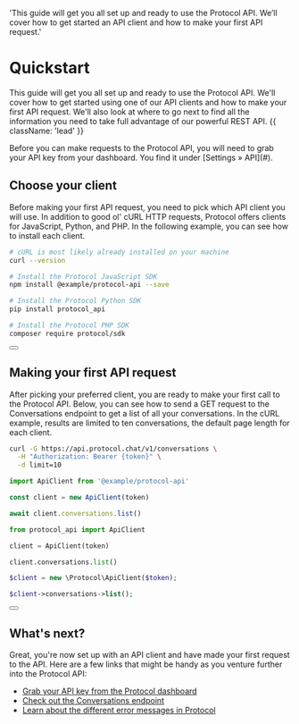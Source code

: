   'This guide will get you all set up and ready to use the Protocol API. We’ll cover how to get started an API client and how to make your first API request.'

<HeroPattern/>

# Quickstart

This guide will get you all set up and ready to use the Protocol API. We'll cover how to get started using one of our API clients and how to make your first API request. We'll also look at where to go next to find all the information you need to take full advantage of our powerful REST API. {{ className: 'lead' }}

<Note>
  Before you can make requests to the Protocol API, you will need to grab your
  API key from your dashboard. You find it under [Settings &raquo; API](#).
</Note>

## Choose your client

Before making your first API request, you need to pick which API client you will use. In addition to good ol' cURL HTTP requests, Protocol offers clients for JavaScript, Python, and PHP. In the following example, you can see how to install each client.

<CodeGroup>

```bash {{ title: 'cURL' }}
# cURL is most likely already installed on your machine
curl --version
```

```bash {{ language: 'js' }}
# Install the Protocol JavaScript SDK
npm install @example/protocol-api --save
```

```bash {{ language: 'python' }}
# Install the Protocol Python SDK
pip install protocol_api
```

```bash {{ language: 'php' }}
# Install the Protocol PHP SDK
composer require protocol/sdk
```

</CodeGroup>

<div className="not-prose">
  <Button
    href="/sdks"
    variant="text"
    arrow="right"
    children="Check out our list of first-party SDKs"
  />
</div>

## Making your first API request

After picking your preferred client, you are ready to make your first call to the Protocol API. Below, you can see how to send a GET request to the Conversations endpoint to get a list of all your conversations. In the cURL example, results are limited to ten conversations, the default page length for each client.

<CodeGroup tag="GET" label="/v1/conversations">

```bash {{ title: 'cURL' }}
curl -G https://api.protocol.chat/v1/conversations \
  -H "Authorization: Bearer {token}" \
  -d limit=10
```

```js
import ApiClient from '@example/protocol-api'

const client = new ApiClient(token)

await client.conversations.list()
```

```python
from protocol_api import ApiClient

client = ApiClient(token)

client.conversations.list()
```

```php
$client = new \Protocol\ApiClient($token);

$client->conversations->list();
```

</CodeGroup>

<div className="not-prose">
  <Button
    href="/conversations"
    variant="text"
    arrow="right"
    children="Read the docs for the Conversations endpoint"
  />
</div>

## What's next?

Great, you're now set up with an API client and have made your first request to the API. Here are a few links that might be handy as you venture further into the Protocol API:

- [Grab your API key from the Protocol dashboard](#)
- [Check out the Conversations endpoint](/conversations)
- [Learn about the different error messages in Protocol](/errors)
